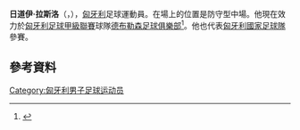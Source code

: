 {{eastern name order|[[匈牙利语|匈牙利语]]}} 

'''日道伊·拉斯洛'''（{{lang-hu|Zsidai László}}，{{bd|1986年|7月16日}}），[[匈牙利|匈牙利]]足球運動員。在場上的位置是防守型中場。他現在效力於[[匈牙利足球甲級聯賽|匈牙利足球甲級聯賽]]球隊[[德布勒森足球俱樂部|德布勒森足球俱樂部]]<ref>{{cite web|publisher=Hivatasos Labdarugok Szervezete|title=ZSIDAI LÁSZLÓ (magyar) részletes adatlapja|url=http://hlsz.hu/index.php?tid=7&Jatekos=hPLf_1bab35a|accessdate=2010-01-20|archive-date=2011-07-21|archive-url=https://web.archive.org/web/20110721110627/http://hlsz.hu/index.php?tid=7&Jatekos=hPLf_1bab35a|dead-url=no}}</ref>。他也代表[[匈牙利國家足球隊|匈牙利國家足球隊]]參賽。

==參考資料==
{{Reflist}}

{{DEFAULTSORT: Zsidai, László}}
[[Category:匈牙利男子足球运动员|Category:匈牙利男子足球运动员]]